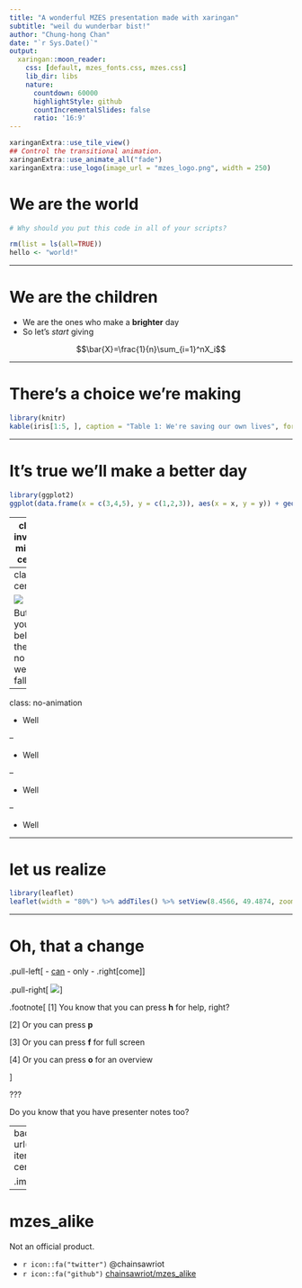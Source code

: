 ```yaml
---
title: "A wonderful MZES presentation made with xaringan"
subtitle: "weil du wunderbar bist!"
author: "Chung-hong Chan"
date: "`r Sys.Date()`"
output:
  xaringan::moon_reader:
    css: [default, mzes_fonts.css, mzes.css]
    lib_dir: libs
    nature:
      countdown: 60000
      highlightStyle: github
      countIncrementalSlides: false
      ratio: '16:9'
---
```


```r
xaringanExtra::use_tile_view()
## Control the transitional animation. 
xaringanExtra::use_animate_all("fade")
xaringanExtra::use_logo(image_url = "mzes_logo.png", width = 250)
```


# We are the world

```r
# Why should you put this code in all of your scripts?

rm(list = ls(all=TRUE))
hello <- "world!"
```

---

# We are the children

* We are the ones who make a **brighter** day
* So let's *start* giving

$$\bar{X}=\frac{1}{n}\sum_{i=1}^nX_i$$

---

# There's a choice we're making

```r
library(knitr)
kable(iris[1:5, ], caption = "Table 1: We're saving our own lives", format = 'html')
```

---

# It's true we'll make a better day

```r
library(ggplot2)
ggplot(data.frame(x = c(3,4,5), y = c(1,2,3)), aes(x = x, y = y)) + geom_point() + xlab("Just you") + ylab("and me.")
```

---
class: inverse, middle, center

# When you're down and out, there seems no hope at all

---
class: center

![](mzes_logo.png)

But if you just believe there's no way we can fall

---
class: no-animation

* Well

--

* Well

--

* Well

--

* Well

---

#  let us realize

```r
library(leaflet)
leaflet(width = "80%") %>% addTiles() %>% setView(8.4566, 49.4874, zoom = 20)
```

---

# Oh, that a change 

.pull-left[
- [can](https://conjugator.reverso.net/conjugation-german-verb-k%C3%B6nnen.html)
- only
- .right[come]
]

.pull-right[
![](unima_logo.png)
]

.footnote[
[1] You know that you can press **h** for help, right?

[2] Or you can press **p**

[3] Or you can press **f** for full screen

[4] Or you can press **o** for an overview


]

???

Do you know that you have presenter notes too?

---
background-image: url(https://media1.tenor.com/images/28ee6748d1e75ed138a58dfda27a0469/tenor.gif?itemid=4855087)
background-position: center
background-size: cover
class: hide-logo, center, bottom

.imagelab[
When we stand together as one
]

---

# mzes_alike

Not an official product.

- `r icon::fa("twitter")` @chainsawriot 
- `r icon::fa("github")` [chainsawriot/mzes_alike](https://github.com/chainsawriot/mzes_alike)
